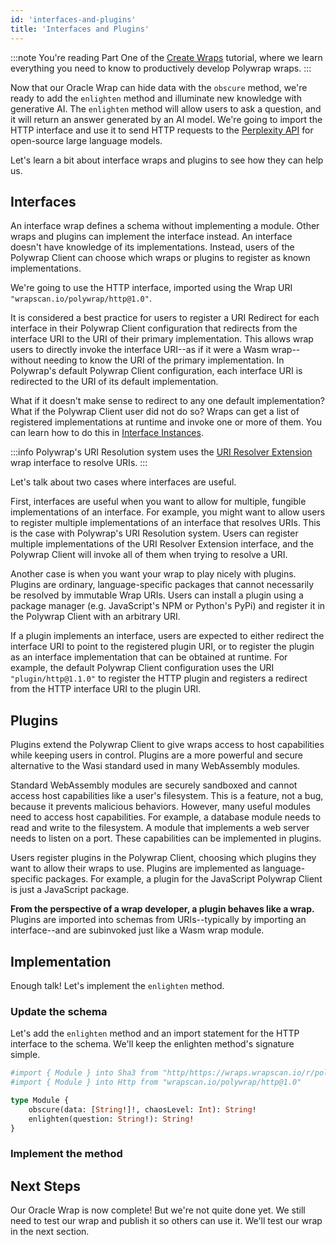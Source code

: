```yaml
---
id: 'interfaces-and-plugins'
title: 'Interfaces and Plugins'
---
```


:::note
You're reading Part One of the [Create Wraps](../introduction) tutorial, where we learn everything you need to know to productively develop Polywrap wraps.
:::

Now that our Oracle Wrap can hide data with the `obscure` method, we're ready to add the `enlighten` method and illuminate new knowledge with generative AI. The `enlighten` method will allow users to ask a question, and it will return an answer generated by an AI model. We're going to import the HTTP interface and use it to send HTTP requests to the [Perplexity API](https://blog.perplexity.ai/blog/introducing-pplx-api) for open-source large language models.

Let's learn a bit about interface wraps and plugins to see how they can help us.

## **Interfaces**

An interface wrap defines a schema without implementing a module. Other wraps and plugins can implement the interface instead. An interface doesn't have knowledge of its implementations. Instead, users of the Polywrap Client can choose which wraps or plugins to register as known implementations.

We're going to use the HTTP interface, imported using the Wrap URI `"wrapscan.io/polywrap/http@1.0"`.

It is considered a best practice for users to register a URI Redirect for each interface in their Polywrap Client configuration that redirects from the interface URI to the URI of their primary implementation. This allows wrap users to directly invoke the interface URI--as if it were a Wasm wrap--without needing to know the URI of the primary implementation. In Polywrap's default Polywrap Client configuration, each interface URI is redirected to the URI of its default implementation.

What if it doesn't make sense to redirect to any one default implementation? What if the Polywrap Client user did not do so? Wraps can get a list of registered implementations at runtime and invoke one or more of them. You can learn how to do this in [Interface Instances](tutorials/advanced/interfaces/interface-instances).

:::info
Polywrap's URI Resolution system uses the [URI Resolver Extension](https://github.com/polywrap/uri-resolver-extensions) wrap interface to resolve URIs.
:::

Let's talk about two cases where interfaces are useful.

First, interfaces are useful when you want to allow for multiple, fungible implementations of an interface. For example, you might want to allow users to register multiple implementations of an interface that resolves URIs. This is the case with Polywrap's URI Resolution system. Users can register multiple implementations of the URI Resolver Extension interface, and the Polywrap Client will invoke all of them when trying to resolve a URI.

Another case is when you want your wrap to play nicely with plugins. Plugins are ordinary, language-specific packages that cannot necessarily be resolved by immutable Wrap URIs. Users can install a plugin using a package manager (e.g. JavaScript's NPM or Python's PyPi) and register it in the Polywrap Client with an arbitrary URI.

If a plugin implements an interface, users are expected to either redirect the interface URI to point to the registered plugin URI, or to register the plugin as an interface implementation that can be obtained at runtime. For example, the default Polywrap Client configuration uses the URI `"plugin/http@1.1.0"` to register the HTTP plugin and registers a redirect from the HTTP interface URI to the plugin URI.

## **Plugins**

Plugins extend the Polywrap Client to give wraps access to host capabilities while keeping users in control. Plugins are a more powerful and secure alternative to the Wasi standard used in many WebAssembly modules.

Standard WebAssembly modules are securely sandboxed and cannot access host capabilities like a user's filesystem. This is a feature, not a bug, because it prevents malicious behaviors. However, many useful modules need to access host capabilities. For example, a database module needs to read and write to the filesystem. A module that implements a web server needs to listen on a port. These capabilities can be implemented in plugins.

Users register plugins in the Polywrap Client, choosing which plugins they want to allow their wraps to use. Plugins are implemented as language-specific packages. For example, a plugin for the JavaScript Polywrap Client is just a JavaScript package.

**From the perspective of a wrap developer, a plugin behaves like a wrap.** Plugins are imported into schemas from URIs--typically by importing an interface--and are subinvoked just like a Wasm wrap module.

## **Implementation**

Enough talk! Let's implement the `enlighten` method.

### **Update the schema**

Let's add the `enlighten` method and an import statement for the HTTP interface to the schema. We'll keep the enlighten method's signature simple.

```graphql
#import { Module } into Sha3 from "http/https://wraps.wrapscan.io/r/polywrap/sha3@1.0.0"
#import { Module } into Http from "wrapscan.io/polywrap/http@1.0"

type Module {
    obscure(data: [String!]!, chaosLevel: Int): String!
    enlighten(question: String!): String!
}
```

### **Implement the method**



## **Next Steps**

Our Oracle Wrap is now complete! But we're not quite done yet. We still need to test our wrap and publish it so others can use it. We'll test our wrap in the next section.

<NavButton to="./integration-testing" text="Integration Testing" />